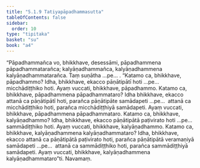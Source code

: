 ```yaml
---
title: "5.1.9 Tatiyapāpadhammasutta"
tableOfContents: false
sidebar:
  order: 10
type: "tipitaka"
basket: "su"
book: "a4"
---
```



<DynamicBreadcrumb />

<Division number="209" book="a4">

<Paragraph number="1358" book="a4">
“Pāpadhammañca vo, bhikkhave, desessāmi, pāpadhammena pāpadhammatarañca; kalyāṇadhammañca, kalyāṇadhammena kalyāṇadhammatarañca. Taṃ suṇātha …pe… .
</Paragraph>

<Paragraph number="1359" book="a4">
“Katamo ca, bhikkhave, pāpadhammo? Idha, bhikkhave, ekacco pāṇātipātī hoti …pe…  micchādiṭṭhiko hoti. Ayaṃ vuccati, bhikkhave, pāpadhammo.
</Paragraph>

<Paragraph number="1360" book="a4">
Katamo ca, bhikkhave, pāpadhammena pāpadhammataro? Idha bhikkhave, ekacco attanā ca pāṇātipātī hoti, parañca pāṇātipāte samādapeti …pe…  attanā ca micchādiṭṭhiko hoti, parañca micchādiṭṭhiyā samādapeti. Ayaṃ vuccati, bhikkhave, pāpadhammena pāpadhammataro.
</Paragraph>

<Paragraph number="1361" book="a4">
Katamo ca, bhikkhave, kalyāṇadhammo? Idha, bhikkhave, ekacco pāṇātipātā paṭivirato hoti …pe…  sammādiṭṭhiko hoti. Ayaṃ vuccati, bhikkhave, kalyāṇadhammo.
</Paragraph>

<Paragraph number="1362" book="a4">
Katamo ca, bhikkhave, kalyāṇadhammena kalyāṇadhammataro? Idha, bhikkhave, ekacco attanā ca pāṇātipātā paṭivirato hoti, parañca pāṇātipātā veramaṇiyā samādapeti …pe…  attanā ca sammādiṭṭhiko hoti, parañca sammādiṭṭhiyā samādapeti. Ayaṃ vuccati, bhikkhave, kalyāṇadhammena kalyāṇadhammataro”ti.

</Paragraph>
</Division>

<Paragraph number="1363" type="center" book="a4">
Navamaṃ.
</Paragraph>